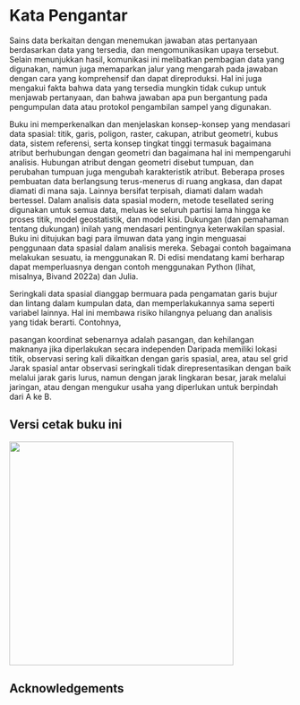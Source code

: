 # Kata Pengantar {.unnumbered}

Sains data berkaitan dengan menemukan jawaban atas pertanyaan berdasarkan data yang tersedia, dan mengomunikasikan upaya tersebut. Selain menunjukkan hasil, komunikasi ini melibatkan pembagian data yang digunakan, namun juga memaparkan jalur yang mengarah pada jawaban dengan cara yang komprehensif dan dapat direproduksi. Hal ini juga mengakui fakta bahwa data yang tersedia mungkin tidak cukup untuk menjawab pertanyaan, dan bahwa jawaban apa pun bergantung pada pengumpulan data atau protokol pengambilan sampel yang digunakan.

Buku ini memperkenalkan dan menjelaskan konsep-konsep yang mendasari data spasial: titik, garis, poligon, raster, cakupan, atribut geometri, kubus data, sistem referensi, serta konsep tingkat tinggi termasuk bagaimana atribut berhubungan dengan geometri dan bagaimana hal ini mempengaruhi analisis. Hubungan atribut dengan geometri disebut tumpuan, dan perubahan tumpuan juga mengubah karakteristik atribut. Beberapa proses pembuatan data berlangsung terus-menerus di ruang angkasa, dan dapat diamati di mana saja. Lainnya bersifat terpisah, diamati dalam wadah bertessel. Dalam analisis data spasial modern, metode tesellated sering digunakan untuk semua data, meluas ke seluruh partisi lama hingga ke proses titik, model geostatistik, dan model kisi. Dukungan (dan pemahaman tentang dukungan) inilah yang mendasari pentingnya keterwakilan spasial. Buku ini ditujukan bagi para ilmuwan data yang ingin menguasai penggunaan data spasial dalam analisis mereka. Sebagai contoh bagaimana melakukan sesuatu, ia menggunakan R. Di edisi mendatang kami berharap dapat memperluasnya dengan contoh menggunakan Python (lihat, misalnya, Bivand 2022a) dan Julia.

Seringkali data spasial dianggap bermuara pada pengamatan garis bujur dan lintang dalam kumpulan data, dan memperlakukannya sama seperti variabel lainnya. Hal ini membawa risiko hilangnya peluang dan analisis yang tidak berarti. Contohnya,

pasangan koordinat sebenarnya adalah pasangan, dan kehilangan maknanya jika diperlakukan secara independen
Daripada memiliki lokasi titik, observasi sering kali dikaitkan dengan garis spasial, area, atau sel grid
Jarak spasial antar observasi seringkali tidak direpresentasikan dengan baik melalui jarak garis lurus, namun dengan jarak lingkaran besar, jarak melalui jaringan, atau dengan mengukur usaha yang diperlukan untuk berpindah dari A ke B.

::: {.content-visible when-format="html"}

## Versi cetak buku ini

![](images/cover.png){fig-alt="cover by Fadillah R" fig-align="left" height=400}

:::

## Acknowledgements {-}